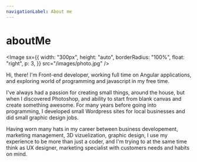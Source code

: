 ```yaml
---
navigationLabel: About me
---
```


# aboutMe

<Image
  sx={{
    width: "300px",
    height: "auto",
    borderRadius: "100%",
    float: "right",
    p: 3,
  }}
  src="/images/photo.jpg"
/>

Hi, there! I'm Front-end developer, working full time on Angular applications, and exploring world of programming and javascript in my free time.

I've always had a passion for creating small things, around the house, but when I discovered Photoshop, and ability to start from blank canvas and create something awesome. For many
years before going into programming, I developed small Wordpress sites for local businesses and did small graphic design jobs.

Having worn many hats in my career between business developement, marketing management, 3D vizuelization, graphic design, 
I use my experience to be more than just a coder, and I'm trying to at the same time think as UX designer, 
marketing specialist with customers needs and habits on mind.
